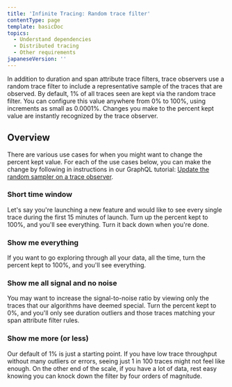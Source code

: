 ```yaml
---
title: 'Infinite Tracing: Random trace filter'
contentType: page
template: basicDoc
topics:
  - Understand dependencies
  - Distributed tracing
  - Other requirements
japaneseVersion: ''
---
```


In addition to duration and span attribute trace filters, trace observers use a random trace filter to include a representative sample of the traces that are observed. By default, 1% of all traces seen are kept via the random trace filter. You can configure this value anywhere from 0% to 100%, using increments as small as 0.0001%. Changes you make to the percent kept value are instantly recognized by the trace observer.

## Overview

There are various use cases for when you might want to change the percent kept value. For each of the use cases below, you can make the change by following in instructions in our GraphQL tutorial: [Update the random sampler on a trace observer](/docs/apis/nerdgraph/examples/configure-infinite-tracing-graphql#updating-the-random-sampler).

### Short time window

Let's say you're launching a new feature and would like to see every single trace during the first 15 minutes of launch. Turn up the percent kept to 100%, and you'll see everything. Turn it back down when you're done.

### Show me everything

If you want to go exploring through all your data, all the time, turn the percent kept to 100%, and you'll see everything.

### Show me all signal and no noise

You may want to increase the signal-to-noise ratio by viewing only the traces that our algorithms have deemed special. Turn the percent kept to 0%, and you'll only see duration outliers and those traces matching your span attribute filter rules.

### Show me more (or less)

Our default of 1% is just a starting point. If you have low trace throughput without many outliers or errors, seeing just 1 in 100 traces might not feel like enough. On the other end of the scale, if you have a lot of data, rest easy knowing you can knock down the filter by four orders of magnitude.
